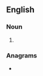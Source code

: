 {{also|hotlines}}
==English==

===Noun===
{{head|en|noun plural form}}

# {{plural of|hot line|lang=en}}

===Anagrams===
* {{anagrams|en|Holstein|Holstine|holstein|neoliths}}